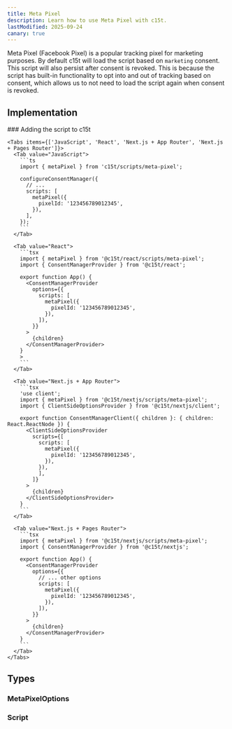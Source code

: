 ```yaml
---
title: Meta Pixel
description: Learn how to use Meta Pixel with c15t.
lastModified: 2025-09-24
canary: true
---
```


Meta Pixel (Facebook Pixel) is a popular tracking pixel for marketing purposes. By default c15t will load the script based on `marketing` consent.
This script will also persist after consent is revoked. This is because the script has built-in functionality to opt into and out of tracking based on consent, which allows us to not need to load the script again when consent is revoked.

## Implementation

<Steps>
  <Step>
    ### Adding the script to c15t

    <Tabs items={['JavaScript', 'React', 'Next.js + App Router', 'Next.js + Pages Router']}>
      <Tab value="JavaScript">
        ```ts
        import { metaPixel } from 'c15t/scripts/meta-pixel';

        configureConsentManager({
          // ... 
          scripts: [
            metaPixel({
              pixelId: '123456789012345',
            }),
          ],
        });
        ```
      </Tab>

      <Tab value="React">
        ```tsx
        import { metaPixel } from '@c15t/react/scripts/meta-pixel';
        import { ConsentManagerProvider } from '@c15t/react';

        export function App() { 
          <ConsentManagerProvider
            options={{
              scripts: [
                metaPixel({
                  pixelId: '123456789012345',
                }),
              ]),
            }}
          >
            {children}
          </ConsentManagerProvider>
        }
        >
        ```
      </Tab>

      <Tab value="Next.js + App Router">
        ```tsx
        'use client';
        import { metaPixel } from '@c15t/nextjs/scripts/meta-pixel';
        import { ClientSideOptionsProvider } from '@c15t/nextjs/client';

        export function ConsentManagerClient({ children }: { children: React.ReactNode }) { 
          <ClientSideOptionsProvider
            scripts={[
              scripts: [
                metaPixel({
                  pixelId: '123456789012345',
                }),
              }),
              ],
            ]}
          >
            {children}
          </ClientSideOptionsProvider>
        }
        ```
      </Tab>

      <Tab value="Next.js + Pages Router">
        ```tsx
        import { metaPixel } from '@c15t/nextjs/scripts/meta-pixel';
        import { ConsentManagerProvider } from '@c15t/nextjs';

        export function App() { 
          <ConsentManagerProvider
            options={{
              // ... other options
              scripts: [
                metaPixel({
                  pixelId: '123456789012345',
                }),
              ]),
            }}
          >
            {children}
          </ConsentManagerProvider>
        }
        ```
      </Tab>
    </Tabs>
  </Step>
</Steps>

## Types

### MetaPixelOptions

<AutoTypeTable path="./packages/core/src/scripts/meta-pixel.ts" name="MetaPixelOptions" />

### Script

<AutoTypeTable path="./packages/core/src/libs/script-loader/types.ts" name="Script" />
